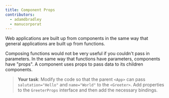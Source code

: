 ```yaml
---
title: Component Props
contributors:
  - adamdbradley
  - manucorporat
---
```


Web applications are built up from components in the same way that general applications are built up from functions.

Composing functions would not be very useful if you couldn't pass in parameters. In the same way that functions have parameters, components have "props". A component uses props to pass data to its children components.

> **Your task**: Modify the code so that the parent `<App>` can pass `salutation="Hello"` and `name="World"` to the `<Greeter>`. Add properties to the `GreeterProps` interface and then add the necessary bindings.

